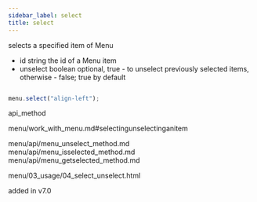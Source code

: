 ```yaml
---
sidebar_label: select
title: select
---
```



          


<Short>
 selects a specified item of Menu



</Short>



- id	string      the id of a Menu item
- unselect	boolean   optional, true - to unselect previously selected items, otherwise - false; true by default



~~~js

menu.select("align-left");


~~~
 api_method

<Descr>



</Descr>


 menu/work_with_menu.md#selectingunselectinganitem


menu/api/menu_unselect_method.md
menu/api/menu_isselected_method.md
menu/api/menu_getselected_method.md


menu/03_usage/04_select_unselect.html


added in v7.0

